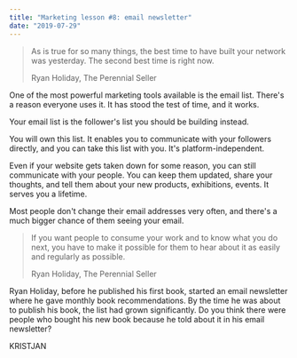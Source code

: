 ```yaml
---
title: "Marketing lesson #8: email newsletter"
date: "2019-07-29"
---
```


> As is true for so many things, the best time to have built your network was yesterday. The second best time is right now.
> 
> Ryan Holiday, The Perennial Seller

One of the most powerful marketing tools available is the email list. There's a reason everyone uses it. It has stood the test of time, and it works.

Your email list is the follower's list you should be building instead.

You will own this list. It enables you to communicate with your followers directly, and you can take this list with you. It's platform-independent.

Even if your website gets taken down for some reason, you can still communicate with your people. You can keep them updated, share your thoughts, and tell them about your new products, exhibitions, events. It serves you a lifetime.

Most people don't change their email addresses very often, and there's a much bigger chance of them seeing your email.

> If you want people to consume your work and to know what you do next, you have to make it possible for them to hear about it as easily and regularly as possible.
> 
> Ryan Holiday, The Perennial Seller

Ryan Holiday, before he published his first book, started an email newsletter where he gave monthly book recommendations. By the time he was about to publish his book, the list had grown significantly. Do you think there were people who bought his new book because he told about it in his email newsletter?

KRISTJAN
